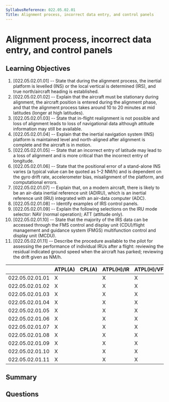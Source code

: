 ```yaml
---
SyllabusReference: 022.05.02.01
Title: Alignment process, incorrect data entry, and control panels
---
```


# Alignment process, incorrect data entry, and control panels

## Learning Objectives

1. [022.05.02.01.01] -- State that during the alignment process, the inertial
   platform is levelled (INS) or the local vertical is determined (IRS), and
   true north/aircraft heading is established.
2. [022.05.02.01.02] -- Explain that the aircraft must be stationary during
   alignment, the aircraft position is entered during the alignment phase, and
   that the alignment process takes around 10 to 20 minutes at mid latitudes
   (longer at high latitudes).
3. [022.05.02.01.03] -- State that in-flight realignment is not possible and
   loss of alignment leads to loss of navigational data although attitude
   information may still be available.
4. [022.05.02.01.04] -- Explain that the inertial navigation system (INS)
   platform is maintained level and north-aligned after alignment is complete
   and the aircraft is in motion.
5. [022.05.02.01.05] -- State that an incorrect entry of latitude may lead to a
   loss of alignment and is more critical than the incorrect entry of longitude.
6. [022.05.02.01.06] -- State that the positional error of a stand-alone INS
   varies (a typical value can be quoted as 1–2 NM/h) and is dependent on the
   gyro drift rate, accelerometer bias, misalignment of the platform, and
   computational errors.
7. [022.05.02.01.07] -- Explain that, on a modern aircraft, there is likely to
   be an air-data inertial reference unit (ADIRU), which is an inertial
   reference unit (IRU) integrated with an air-data computer (ADC).
8. [022.05.02.01.08] -- Identify examples of IRS control panels.
9. [022.05.02.01.09] -- Explain the following selections on the IRU mode
   selector: NAV (normal operation); ATT (attitude only).
10. [022.05.02.01.10] -- State that the majority of the IRS data can be accessed
    through the FMS control and display unit (CDU)/flight management and
    guidance system (FMGS) multifunction control and display unit (MCDU).
11. [022.05.02.01.11] -- Describe the procedure available to the pilot for
    assessing the performance of individual IRUs after a flight: reviewing the
    residual indicated ground speed when the aircraft has parked; reviewing the
    drift given as NM/h.

|                 | ATPL(A) | CPL(A) | ATPL(H)/IR | ATPL(H)/VFR | CPL(H) | IR  | CBIR(A) |
| --------------- | ------- | ------ | ---------- | ----------- | ------ | --- | ------- |
| 022.05.02.01.01 | X       |        | X          | X           |        |     |         |
| 022.05.02.01.02 | X       |        | X          | X           |        |     |         |
| 022.05.02.01.03 | X       |        | X          | X           |        |     |         |
| 022.05.02.01.04 | X       |        | X          | X           |        |     |         |
| 022.05.02.01.05 | X       |        | X          | X           |        |     |         |
| 022.05.02.01.06 | X       |        | X          | X           |        |     |         |
| 022.05.02.01.07 | X       |        | X          | X           |        |     |         |
| 022.05.02.01.08 | X       |        | X          | X           |        |     |         |
| 022.05.02.01.09 | X       |        | X          | X           |        |     |         |
| 022.05.02.01.10 | X       |        | X          | X           |        |     |         |
| 022.05.02.01.11 | X       |        | X          | X           |        |     |         |

## Summary

## Questions
